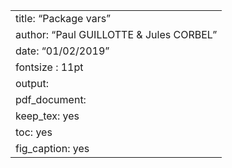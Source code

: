 ---
title: "Package vars"
author: "Paul GUILLOTTE & Jules CORBEL"
date: "01/02/2019"
fontsize : 11pt
output: 
  pdf_document:
    keep_tex: yes
    toc: yes
    fig_caption: yes
---